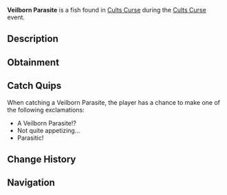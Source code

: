 {{FishInfobox
|image          = Veilborn Parasite.png
|rarity         = Limited
|event          = Cults Curse
|sea            = First Sea
|location       = [[Cults Curse]]
|sublocation    = 
|sources        = Fishing Rod
|radar_location = 
|prog_speed     = -75
|xp             = 2600
|weather        = 
|time           = 
|season         = 
|bait           = 
|base_weight    = 23
|base_value     = 7000
|weight_range   = 14.5
|base_chance    = 2
|base_resil     = 5
}}
'''Veilborn Parasite''' is a {{Rarity|Limited}} fish found in [[Cults Curse]] during the [[Cults Curse]] event.

== Description ==
{{Description|From an unknown origin, the Veilborn Parasite clings, with tendrils threading through its target.|Bestiary Entry}}

== Obtainment ==
{{Description|Can only be caught in the Cursed Pool.|Bestiary Hint}}
{{Fish Availability|
Cults Curse
|top_rods      = 
Training Rod\78145.57\221795.14;
Flimsy Rod\60843.08\164968.26;
Leviathan's Fang Rod\55417.58\137039.18;
Free Spirit Rod\54344.51\138654.17;
Seraphic Rod\47752.49\112154.87;
Plastic Rod\31213.92\83258.99;
Trident Rod\47534.95\121280.31;
No-Life Rod\47273.61\112416.36;
Ethereal Prism Rod\46881.75\108959.97;
Challenger's Rod\45121.88\108586.5;
Rod Of The Forgotten Fang\42411.08\99736.58;
Zeus Rod\35947.01\85882.76;
Rod Of The Depths\35943.36\84862.81;
Rod Of The Exalted One\35447.12\82849.32;
Verdant Shear Rod\35264.88\84676.3;
Depthseeker Rod\35182.91\84627.56;
Blazebringer Rod\35131.36\83934.06;
Avalanche Rod\30190.87\72671.68;
Volcanic Rod\28163.61\67287.06;
Steady Rod\10258.47\26499.37
|recommended   = Training Rod
}}

== Catch Quips ==
When catching a Veilborn Parasite, the player has a chance to make one of the following exclamations:
* A Veilborn Parasite!?
* Not quite appetizing...
* Parasitic!

== Change History ==
{{Change History|{{subst:Current Version}}}}

== Navigation ==
{{Fish Navbox|Cults Curse}}